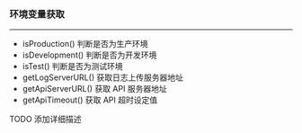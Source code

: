 
<Meta title="common/utils/processEnvUtils" />

### 环境变量获取

---

- isProduction() 判断是否为生产环境
- isDevelopment() 判断是否为开发环境
- isTest() 判断是否为测试环境
- getLogServerURL() 获取日志上传服务器地址
- getApiServerURL() 获取 API 服务器地址
- getApiTimeout() 获取 API 超时设定值

TODO 添加详细描述

